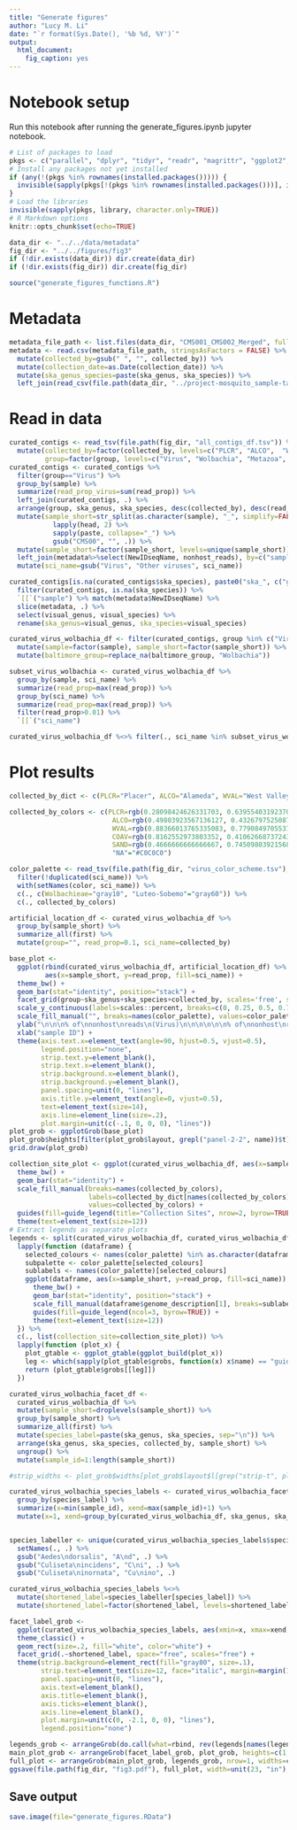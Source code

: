 ```yaml
---
title: "Generate figures"
author: "Lucy M. Li"
date: "`r format(Sys.Date(), '%b %d, %Y')`"
output: 
  html_document:
    fig_caption: yes
---
```



# Notebook setup

Run this notebook after running the generate_figures.ipynb jupyter notebook.

```r
# List of packages to load
pkgs <- c("parallel", "dplyr", "tidyr", "readr", "magrittr", "ggplot2", "grid", "gridExtra", "stringr", "reutils", "rjson", "knitr", "taxize", "aws.s3", "RColorBrewer", "scales", "gtable")
# Install any packages not yet installed
if (any(!(pkgs %in% rownames(installed.packages())))) {
  invisible(sapply(pkgs[!(pkgs %in% rownames(installed.packages()))], install.packages))
}
# Load the libraries
invisible(sapply(pkgs, library, character.only=TRUE))
# R Markdown options
knitr::opts_chunk$set(echo=TRUE)
```

```r
data_dir <- "../../data/metadata"
fig_dir <- "../../figures/fig3"
if (!dir.exists(data_dir)) dir.create(data_dir)
if (!dir.exists(fig_dir)) dir.create(fig_dir)
```


```r
source("generate_figures_functions.R")
```

# Metadata

```r
metadata_file_path <- list.files(data_dir, "CMS001_CMS002_Merged", full.names = TRUE)
metadata <- read.csv(metadata_file_path, stringsAsFactors = FALSE) %>%
  mutate(collected_by=gsub(" ", "", collected_by)) %>%
  mutate(collection_date=as.Date(collection_date)) %>%
  mutate(ska_genus_species=paste(ska_genus, ska_species)) %>%
  left_join(read_csv(file.path(data_dir, "../project-mosquito_sample-table.csv")), by=c("NewIDseqName"="sample_name"))
```


# Read in data



```r
curated_contigs <- read_tsv(file.path(fig_dir, "all_contigs_df.tsv")) %>%
  mutate(collected_by=factor(collected_by, levels=c("PLCR", "ALCO",  "WVAL", "COAV", "SAND")),
         group=factor(group, levels=c("Virus", "Wolbachia", "Metazoa", "Other Eukaryotes")))
curated_contigs <- curated_contigs %>% 
  filter(group=="Virus") %>% 
  group_by(sample) %>% 
  summarize(read_prop_virus=sum(read_prop)) %>%
  left_join(curated_contigs, .) %>%
  arrange(group, ska_genus, ska_species, desc(collected_by), desc(read_prop_virus)) %>%
  mutate(sample_short=str_split(as.character(sample), "_", simplify=FALSE) %>% 
           lapply(head, 2) %>% 
           sapply(paste, collapse="_") %>%
           gsub("CMS00", "", .)) %>% 
  mutate(sample_short=factor(sample_short, levels=unique(sample_short))) %>%
  left_join(metadata%>%select(NewIDseqName, nonhost_reads), by=c("sample"="NewIDseqName")) %>%
  mutate(sci_name=gsub("Virus", "Other viruses", sci_name))

curated_contigs[is.na(curated_contigs$ska_species), paste0("ska_", c("genus", "species"))] <-
  filter(curated_contigs, is.na(ska_species)) %>%
  `[[`("sample") %>% match(metadata$NewIDseqName) %>%
  slice(metadata, .) %>%
  select(visual_genus, visual_species) %>%
  rename(ska_genus=visual_genus, ska_species=visual_species)

curated_virus_wolbachia_df <- filter(curated_contigs, group %in% c("Virus", "Wolbachia")) %>%
  mutate(sample=factor(sample), sample_short=factor(sample_short)) %>%
  mutate(baltimore_group=replace_na(baltimore_group, "Wolbachia"))

subset_virus_wolbachia <- curated_virus_wolbachia_df %>% 
  group_by(sample, sci_name) %>%
  summarize(read_prop=max(read_prop)) %>%
  group_by(sci_name) %>%
  summarize(read_prop=max(read_prop)) %>% 
  filter(read_prop>0.01) %>%
  `[[`("sci_name")

curated_virus_wolbachia_df %<>% filter(., sci_name %in% subset_virus_wolbachia)
```


# Plot results


```r
collected_by_dict <- c(PLCR="Placer", ALCO="Alameda", WVAL="West Valley", COAV="Coachella Valley", SAND="San Diego", "NA"="NA")

collected_by_colors <- c(PLCR=rgb(0.28098424626331703, 0.63955403192370541, 0.39507882933990629, 0.75), ## green\n",
                          ALCO=rgb(0.49803923567136127, 0.43267975250879925, 0.52287583549817396, 0.75), ## purple\n"
                          WVAL=rgb(0.88366013765335083, 0.77908497055371606, 0.18562091886997223, 0.75), ## yellow\n",
                          COAV=rgb(0.8162552973803352, 0.41062668737243202, 0.29078047883276847, 0.75), ## red\n",
                          SAND=rgb(0.4666666666666667, 0.7450980392156863, 0.8588235294117647, 0.75), ## light blue\n",
                          "NA"="#C0C0C0")

color_palette <- read_tsv(file.path(fig_dir, "virus_color_scheme.tsv"), col_names = c("id", "sci_name", "color")) %>% 
  filter(!duplicated(sci_name)) %>%
  with(setNames(color, sci_name)) %>%
  c(., c(Wolbachieae="gray10", "Luteo-Sobemo"="gray60")) %>%
  c(., collected_by_colors) 


```




```r
artificial_location_df <- curated_virus_wolbachia_df %>% 
  group_by(sample_short) %>%
  summarize_all(first) %>% 
  mutate(group="", read_prop=0.1, sci_name=collected_by)

base_plot <- 
  ggplot(rbind(curated_virus_wolbachia_df, artificial_location_df) %>% mutate(group=factor(group, levels=c("", levels(curated_virus_wolbachia_df$group)))), 
         aes(x=sample_short, y=read_prop, fill=sci_name)) +
  theme_bw() + 
  geom_bar(stat="identity", position="stack") +
  facet_grid(group~ska_genus+ska_species+collected_by, scales='free', space="free") +
  scale_y_continuous(labels=scales::percent, breaks=c(0, 0.25, 0.5, 0.75)) +
  scale_fill_manual("", breaks=names(color_palette), values=color_palette, labels=names(color_palette)) +
  ylab("\n\n\n% of\nnonhost\nreads\n(Virus)\n\n\n\n\n\n% of\nnonhost\nreads\n(Wolbachia)") +
  xlab("sample ID") +
  theme(axis.text.x=element_text(angle=90, hjust=0.5, vjust=0.5), 
        legend.position="none",
        strip.text.y=element_blank(),
        strip.text.x=element_blank(),
        strip.background.x=element_blank(),
        strip.background.y=element_blank(),
        panel.spacing=unit(0, "lines"),
        axis.title.y=element_text(angle=0, vjust=0.5),
        text=element_text(size=14),
        axis.line=element_line(size=.2),
        plot.margin=unit(c(-.1, 0, 0, 0), "lines"))
plot_grob <- ggplotGrob(base_plot)
plot_grob$heights[filter(plot_grob$layout, grepl("panel-2-2", name))$t] <- unit(2, "null")
grid.draw(plot_grob)
```

```r
collection_site_plot <- ggplot(curated_virus_wolbachia_df, aes(x=sample_short, y=read_prop, fill=collected_by)) + 
  theme_bw() + 
  geom_bar(stat="identity") +
  scale_fill_manual(breaks=names(collected_by_colors), 
                    labels=collected_by_dict[names(collected_by_colors)], 
                    values=collected_by_colors) +
  guides(fill=guide_legend(title="Collection Sites", nrow=2, byrow=TRUE)) +
  theme(text=element_text(size=12))
# Extract legends as separate plots
legends <- split(curated_virus_wolbachia_df, curated_virus_wolbachia_df$baltimore_group) %>%
  lapply(function (dataframe) {
    selected_colours <- names(color_palette) %in% as.character(dataframe$sci_name)
    subpalette <- color_palette[selected_colours]
    sublabels <- names(color_palette)[selected_colours]
    ggplot(dataframe, aes(x=sample_short, y=read_prop, fill=sci_name)) +
      theme_bw() +
      geom_bar(stat="identity", position="stack") +
      scale_fill_manual(dataframe$genome_description[1], breaks=sublabels, labels=sublabels, values=subpalette) +
      guides(fill=guide_legend(ncol=3, byrow=TRUE)) +
      theme(text=element_text(size=12))
  }) %>%
  c(., list(collection_site=collection_site_plot)) %>%
  lapply(function (plot_x) {
    plot_gtable <- ggplot_gtable(ggplot_build(plot_x))
    leg <- which(sapply(plot_gtable$grobs, function(x) x$name) == "guide-box")
    return (plot_gtable$grobs[[leg]])
  })
```

```r
curated_virus_wolbachia_facet_df <- 
  curated_virus_wolbachia_df %>% 
  mutate(sample_short=droplevels(sample_short)) %>%
  group_by(sample_short) %>% 
  summarize_all(first) %>%
  mutate(species_label=paste(ska_genus, ska_species, sep="\n")) %>%
  arrange(ska_genus, ska_species, collected_by, sample_short) %>%
  ungroup() %>%
  mutate(sample_id=1:length(sample_short))

#strip_widths <- plot_grob$widths[plot_grob$layout$l[grep("strip-t", plot_grob$layout$name)]] %>% gsub("null", "", .) %>% as.numeric() %>% `/`(.[4])

curated_virus_wolbachia_species_labels <- curated_virus_wolbachia_facet_df %>%
  group_by(species_label) %>%
  summarize(x=min(sample_id), xend=max(sample_id)+1) %>%
  mutate(x=1, xend=group_by(curated_virus_wolbachia_df, ska_genus, ska_species, collected_by) %>% summarize_all(first) %>% group_by(ska_genus, ska_species) %>% summarize(n=n()) %>% `[[`("n") %>% cumsum() %>% cbind(c(1, .[-length(.)]+1), .) %>% apply(1, function (x) sum(strip_widths[x[1]:x[2]])) %>% `+`(1))


species_labeller <- unique(curated_virus_wolbachia_species_labels$species_label) %>%
  setNames(., .) %>%
  gsub("Aedes\ndorsalis", "A\nd", .) %>%
  gsub("Culiseta\nincidens", "C\ni", .) %>%
  gsub("Culiseta\ninornata", "Cu\nino", .)

curated_virus_wolbachia_species_labels %<>%
  mutate(shortened_label=species_labeller[species_label]) %>%
  mutate(shortened_label=factor(shortened_label, levels=shortened_label))

facet_label_grob <- 
  ggplot(curated_virus_wolbachia_species_labels, aes(xmin=x, xmax=xend, ymin=1, ymax=1)) +
  theme_classic() +
  geom_rect(size=.2, fill="white", color="white") +
  facet_grid(.~shortened_label, space="free", scales="free") +
  theme(strip.background=element_rect(fill="gray80", size=.1),
        strip.text=element_text(size=12, face="italic", margin=margin(12, 0, 12, 0, "lines")),
        panel.spacing=unit(0, "lines"),
        axis.text=element_blank(),
        axis.title=element_blank(),
        axis.ticks=element_blank(),
        axis.line=element_blank(),
        plot.margin=unit(c(0, -2.1, 0, 0), "lines"),
        legend.position="none")
```

```r
legends_grob <- arrangeGrob(do.call(what=rbind, rev(legends[names(legends)!="Wolbachia"])), ncol=1)
main_plot_grob <- arrangeGrob(facet_label_grob, plot_grob, heights=c(1, 9), widths=c(0.0838, 0.8932, 0.0230), layout_matrix=rbind(c(NA, 1, NA), c(2, 2, 2)))
full_plot <- arrangeGrob(main_plot_grob, legends_grob, nrow=1, widths=c(20, 5))
ggsave(file.path(fig_dir, "fig3.pdf"), full_plot, width=unit(23, "in"), height=unit(5, "in"))
```

## Save output

```r
save.image(file="generate_figures.RData")
```


